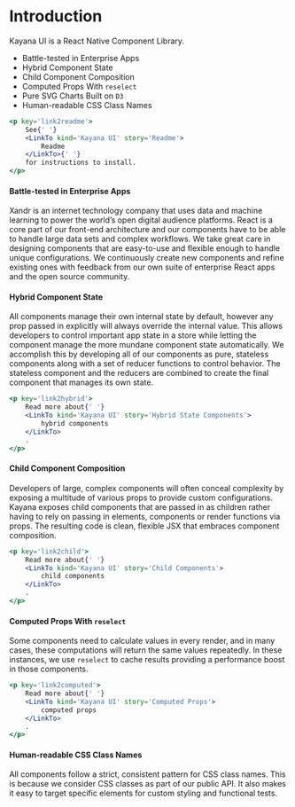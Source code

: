 
<Meta title='Brand Foundation / Foundation' />

# Introduction

Kayana UI is a React Native Component Library.

- Battle-tested in Enterprise Apps
- Hybrid Component State
- Child Component Composition
- Computed Props With `reselect`
- Pure SVG Charts Built on `D3`
- Human-readable CSS Class Names

```jsx
<p key='link2readme'>
	See{' '}
	<LinkTo kind='Kayana UI' story='Readme'>
		Readme
	</LinkTo>{' '}
	for instructions to install.
</p>
```

#### Battle-tested in Enterprise Apps

Xandr is an internet technology company that uses data and machine learning to power the world’s open digital audience platforms.
React is a core part of our front-end architecture and our components have to be able to handle large data sets and complex workflows.
We take great care in designing components that are easy-to-use and flexible enough to handle unique configurations.
We continuously create new components and refine existing ones with feedback from our own suite of enterprise React apps and the open source community.

#### Hybrid Component State

All components manage their own internal state by default, however any prop passed in explicitly will always override the internal value.
This allows developers to control important app state in a store while letting the component manage the more mundane component state automatically.
We accomplish this by developing all of our components as pure, stateless components along with a set of reducer functions to control behavior.
The stateless component and the reducers are combined to create the final component that manages its own state.

```jsx
<p key='link2hybrid'>
	Read more about{' '}
	<LinkTo kind='Kayana UI' story='Hybrid State Components'>
		hybrid components
	</LinkTo>
	.
</p>
```

#### Child Component Composition

Developers of large, complex components will often conceal complexity by exposing a multitude of various props to provide custom configurations.
Kayana exposes child components that are passed in as children rather having to rely on passing in elements, components or render functions via props.
The resulting code is clean, flexible JSX that embraces component composition.

```jsx
<p key='link2child'>
	Read more about{' '}
	<LinkTo kind='Kayana UI' story='Child Components'>
		child components
	</LinkTo>
	.
</p>
```

#### Computed Props With `reselect`

Some components need to calculate values in every render, and in many cases, these computations will return the same values repeatedly.
In these instances, we use `reselect` to cache results providing a performance boost in those components.

```jsx
<p key='link2computed'>
	Read more about{' '}
	<LinkTo kind='Kayana UI' story='Computed Props'>
		computed props
	</LinkTo>
	.
</p>
```

#### Human-readable CSS Class Names

All components follow a strict, consistent pattern for CSS class names. This is because we consider CSS classes as part of our public API.
It also makes it easy to target specific elements for custom styling and functional tests.
